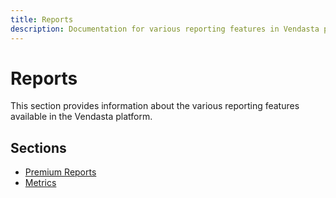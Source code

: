 ```yaml
---
title: Reports
description: Documentation for various reporting features in Vendasta platform
---
```


# Reports

This section provides information about the various reporting features available in the Vendasta platform.

## Sections

- [Premium Reports](/reports/premium-reports)
- [Metrics](/reports/metrics)